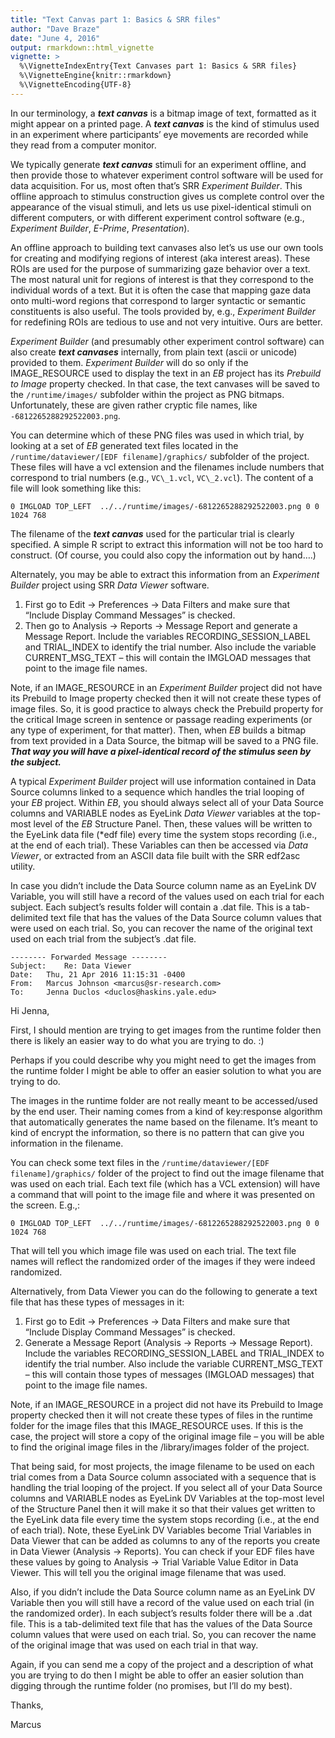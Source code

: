 ```yaml
---
title: "Text Canvas part 1: Basics & SRR files"
author: "Dave Braze"
date: "June 4, 2016"
output: rmarkdown::html_vignette
vignette: >
  %\VignetteIndexEntry{Text Canvases part 1: Basics & SRR files}
  %\VignetteEngine{knitr::rmarkdown}
  %\VignetteEncoding{UTF-8}
---
```


In our terminology, a ***text canvas*** is a bitmap image of text,
formatted as it might appear on a printed page. A ***text canvas*** is the
kind of stimulus used in an experiment where participants' eye
movements are recorded while they read from a computer monitor.

We typically generate ***text canvas*** stimuli for an experiment offline,
and then provide those to whatever experiment control software will be
used for data acquisition. For us, most often that's SRR _Experiment
Builder_. This offline approach to stimulus construction gives us
complete control over the appearance of the visual stimuli, and lets
us use pixel-identical stimuli on different computers, or with
different experiment control software (e.g., _Experiment Builder_,
_E-Prime_, _Presentation_).

An offline approach to building text canvases also let's us use our
own tools for creating and modifying regions of interest (aka interest
areas). These ROIs are used for the purpose of summarizing gaze
behavior over a text. The most natural unit for regions of interest is
that they correspond to the individual words of a text. But it is
often the case that mapping gaze data onto multi-word regions that
correspond to larger syntactic or semantic constituents is also
useful. The tools provided by, e.g., _Experiment Builder_ for
redefining ROIs are tedious to use and not very intuitive. Ours are
better.

_Experiment Builder_ (and presumably other experiment control
software) can also create ***text canvases*** internally, from plain text
(ascii or unicode) provided to them. _Experiment Builder_ will do so
only if the IMAGE\_RESOURCE used to display the text in an _EB_ project
has its _Prebuild to Image_ property checked. In that case, the text
canvases will be saved to the `/runtime/images/` subfolder within the
project as PNG bitmaps. Unfortunately, these are given rather cryptic
file names, like `-6812265288292522003.png`.

You can determine which of these PNG files was used in which trial, by
looking at a set of _EB_ generated text files located in the
`/runtime/dataviewer/[EDF filename]/graphics/` subfolder of the
project. These files will have a vcl extension and the filenames
include numbers that correspond to trial numbers (e.g., `VC\_1.vcl`,
`VC\_2.vcl`). The content of a file will look something like this:

```
0 IMGLOAD TOP_LEFT  ../../runtime/images/-6812265288292522003.png 0 0 1024 768
```

The filename of the ***text canvas*** used for the particular trial is
clearly specified. A simple R script to extract this information will
not be too hard to construct. (Of course, you could also copy the
information out by hand....)

Alternately, you may be able to extract this information from an
_Experiment Builder_ project using SRR _Data Viewer_ software.

1. First go to Edit -> Preferences -> Data Filters and make sure that
"Include Display Command Messages" is checked.
1. Then go to Analysis -> Reports -> Message Report and generate a
Message Report.  Include the variables RECORDING\_SESSION\_LABEL and
TRIAL\_INDEX to identify the trial number.  Also include the variable
CURRENT\_MSG\_TEXT -- this will contain the IMGLOAD messages that
point to the image file names.

Note, if an IMAGE\_RESOURCE in an _Experiment Builder_ project did not
have its Prebuild to Image property checked then it will not create
these types of image files. So, it is good practice to always check
the Prebuild property for the critical Image screen in sentence or
passage reading experiments (or any type of experiment, for that
matter). Then, when _EB_ builds a bitmap from text provided in a Data
Source, the bitmap will be saved to a PNG file. ***That way you will
have a pixel-identical record of the stimulus seen by the subject.***

A typical _Experiment Builder_ project will use information contained
in Data Source columns linked to a sequence which handles the trial
looping of your _EB_ project.  Within _EB_, you should always select
all of your Data Source columns and VARIABLE nodes as EyeLink _Data
Viewer_ variables at the top-most level of the _EB_ Structure Panel.
Then, these values will be written to the EyeLink data file (*edf
file) every time the system stops recording (i.e., at the end of each
trial). These Variables can then be accessed via _Data Viewer_, or
extracted from an ASCII data file built with the SRR edf2asc utility.

In case you didn't include the Data Source column name as an EyeLink
DV Variable, you will still have a record of the values used on each
trial for each subject. Each subject's results folder will contain a
.dat file.  This is a tab-delimited text file that has the values of
the Data Source column values that were used on each trial.  So, you
can recover the name of the original text used on each trial from the
subject's .dat file.



```
-------- Forwarded Message --------
Subject: 	Re: Data Viewer
Date: 	Thu, 21 Apr 2016 11:15:31 -0400
From: 	Marcus Johnson <marcus@sr-research.com>
To: 	Jenna Duclos <duclos@haskins.yale.edu>
```


Hi Jenna,

First, I should mention are trying to get images from the runtime
folder then there is likely an easier way to do what you are trying to
do. :)

Perhaps if you could describe why you might need to get the images
from the runtime folder I might be able to offer an easier solution to
what you are trying to do.

The images in the runtime folder are not really meant to be
accessed/used by the end user.  Their naming comes from a kind of
key:response algorithm that automatically generates the name based on
the filename.  It's meant to kind of encrypt the information, so there
is no pattern that can give you information in the filename.

You can check some text files in the
`/runtime/dataviewer/[EDF filename]/graphics/` folder of the project to
find out the image filename that was used on each trial.  Each text
file (which has a VCL extension) will have a command that will point
to the image file and where it was presented on the screen.  E.g.,:

```
0 IMGLOAD TOP_LEFT  ../../runtime/images/-6812265288292522003.png 0 0 1024 768
```

That will tell you which image file was used on each trial.  The text
file names will reflect the randomized order of the images if they
were indeed randomized.

Alternatively, from Data Viewer you can do the following to generate a
text file that has these types of messages in it:

1. First go to Edit -> Preferences -> Data Filters and make sure that
"Include Display Command Messages" is checked.
1. Generate a Message Report (Analysis -> Reports -> Message Report).
Include the variables RECORDING\_SESSION\_LABEL and TRIAL\_INDEX to
identify the trial number.  Also include the variable
CURRENT\_MSG\_TEXT -- this will contain those types of messages
(IMGLOAD messages) that point to the image file names.

Note, if an IMAGE\_RESOURCE in a project did not have its Prebuild to
Image property checked then it will not create these types of files in
the runtime folder for the image files that this IMAGE\_RESOURCE uses.
If this is the case, the project will store a copy of the original
image file -- you will be able to find the original image files in the
/library/images folder of the project.

That being said, for most projects, the image filename to be used on
each trial comes from a Data Source column associated with a sequence
that is handling the trial looping of the project.  If you select all
of your Data Source columns and VARIABLE nodes as EyeLink DV Variables
at the top-most level of the Structure Panel then it will make it so
that their values get written to the EyeLink data file every time the
system stops recording (i.e., at the end of each trial).  Note, these
EyeLink DV Variables become Trial Variables in Data Viewer that can be
added as columns to any of the reports you create in Data Viewer
(Analysis -> Reports).  You can check if your EDF files have these
values by going to Analysis -> Trial Variable Value Editor in Data
Viewer.  This will tell you the original image filename that was used.

Also, if you didn't include the Data Source column name as an EyeLink
DV Variable then you will still have a record of the value used on
each trial (in the randomized order).  In each subject's results
folder there will be a .dat file.  This is a tab-delimited text file
that has the values of the Data Source column values that were used on
each trial.  So, you can recover the name of the original image that
was used on each trial in that way.

Again, if you can send me a copy of the project and a description of
what you are trying to do then I might be able to offer an easier
solution than digging through the runtime folder (no promises, but
I'll do my best).

Thanks,

Marcus
